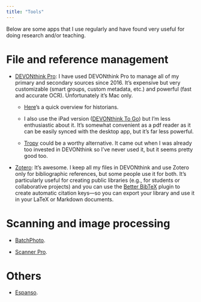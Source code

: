 ```yaml
---
title: "Tools"
---
```


Below are some apps that I use regularly and have found very useful for doing research and/or teaching.

# File and reference management
- [DEVONthink Pro](https://www.devontechnologies.com/apps/devonthink): I have used DEVONthink Pro to manage all of my primary and secondary sources since 2016. It's expensive but very customizable (smart groups, custom metadata, etc.) and powerful (fast and accurate OCR). Unfortunately it's Mac only.
  
  - [Here](https://youtu.be/-S5VGI_h3Gg?si=yuBfxt-Aij8S-oJP)'s a quick overview for historians.
  
  - I also use the iPad version ([DEVONthink To Go](https://www.devontechnologies.com/apps/devonthinktogo)) but I'm less enthusiastic about it. It's somewhat convenient as a pdf reader as it can be easily synced with the desktop app, but it's far less powerful.
  
  - [Tropy](https://tropy.org) could be a worthy alternative. It came out when I was already too invested in DEVONthink so I've never used it, but it seems pretty good too.
  
- [Zotero](https://www.zotero.org): It's awesome. I keep all my files in DEVONthink and use Zotero only for bibliographic references, but some people use it for both. It's particularly useful for creating public libraries (e.g., for students or collaborative projects) and you can use the [Better BibTeX](https://retorque.re/zotero-better-bibtex/) plugin to create automatic citation keys---so you can export your library and use it in your LaTeX or Markdown documents.

 
# Scanning and image processing
- [BatchPhoto](https://www.batchphoto.com/features.html).

- [Scanner Pro](https://readdle.com/scannerpro).


# Others
- [Espanso](https://espanso.org).